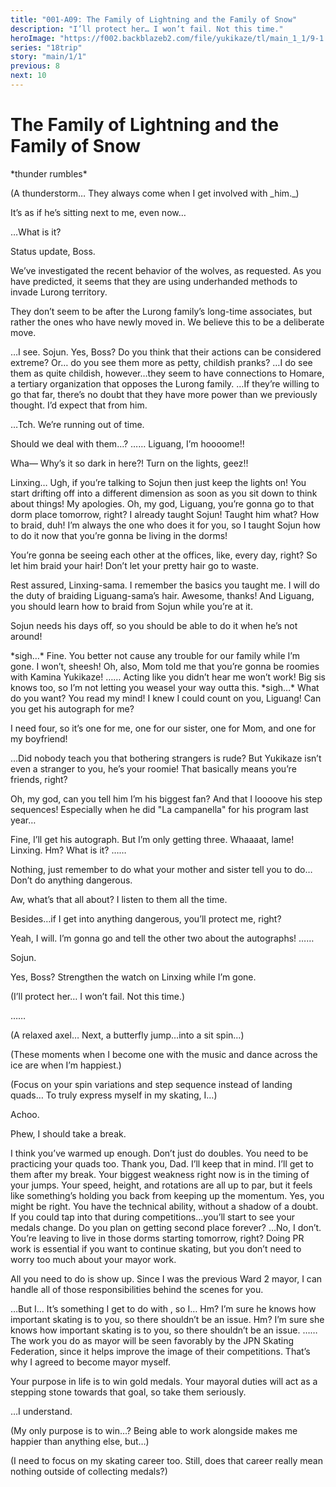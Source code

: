 ```yaml
---
title: "001-A09: The Family of Lightning and the Family of Snow"
description: "I’ll protect her… I won’t fail. Not this time."
heroImage: "https://f002.backblazeb2.com/file/yukikaze/tl/main_1_1/9-1.jpg"
series: "18trip"
story: "main/1/1"
previous: 8
next: 10
---
```



# The Family of Lightning and the Family of Snow

<Divider loc="Lu Household - Living Room" />

<StoryImg src="https://f002.backblazeb2.com/file/yukikaze/tl/main_1_1/9-1.jpg" alt="1" />

<Narration>
&ast;thunder rumbles&ast;
</Narration>

<Bubble character="Liguang">
<p class="t">(A thunderstorm… They always come when I get involved with _him._)</p>

It’s as if he’s sitting next to me, even now…

…What is it?
</Bubble>

<Bubble character="Sojun" name="???">
Status update, Boss.

We’ve investigated the recent behavior of the wolves, as requested. As you have predicted, it seems that they are using underhanded methods to invade Lurong territory.

They don’t seem to be after the Lurong family’s long-time associates, but rather the ones who have newly moved in. We believe this to be a deliberate move.
</Bubble>

<Bubble character="Liguang">
…I see. Sojun.
</Bubble>

<Bubble character="Sojun">
Yes, Boss?
</Bubble>

<Bubble character="Liguang">
Do you think that their actions can be considered extreme? Or… do you see them more as petty, childish pranks?
</Bubble>

<Bubble character="Sojun">
…I do see them as quite childish, however…they seem to have connections to Homare, a tertiary organization that opposes the Lurong family.
</Bubble>

<Bubble character="Liguang">
…If they’re willing to go that far, there’s no doubt that they have more power than we previously thought. I’d expect that from him.

…Tch. We’re running out of time.
</Bubble>

<Bubble character="Sojun">
Should we deal with them…?
</Bubble>

<Bubble character="Liguang">
……
</Bubble>

<Bubble character="Linxing" name="???">
Liguang, I’m hoooome!!

Wha&NoBreak;— Why’s it so dark in here?! Turn on the lights, geez!!
</Bubble>

<Bubble character="Liguang">
Linxing…
</Bubble>

<Bubble character="Linxing">
Ugh, if you’re talking to Sojun then just keep the lights on! You start drifting off into a different dimension as soon as you sit down to think about things!
</Bubble>

<Bubble character="Sojun">
My apologies.
</Bubble>

<Bubble character="Linxing">
Oh, my god, Liguang, you’re gonna go to that dorm place tomorrow, right? I already taught Sojun!
</Bubble>

<Bubble character="Liguang">
Taught him what?
</Bubble>

<Bubble character="Linxing">
How to braid, duh! I’m always the one who does it for you, so I taught Sojun how to do it now that you’re gonna be living in the dorms!

You’re gonna be seeing each other at the offices, like, every day, right? So let him braid your hair! Don’t let your pretty hair go to waste.
</Bubble>

<Bubble character="Sojun">
Rest assured, Linxing-sama. I remember the basics you taught me. I will do the duty of braiding Liguang-sama’s hair.
</Bubble>

<Bubble character="Linxing">
Awesome, thanks! And Liguang, you should learn how to braid from Sojun while you’re at it.

Sojun needs his days off, so you should be able to do it when he’s not around!
</Bubble>

<Bubble character="Liguang">
&ast;sigh…&ast; Fine. You better not cause any trouble for our family while I’m gone.
</Bubble>

<Bubble character="Linxing">
I won’t, sheesh! Oh, also, Mom told me that you’re gonna be roomies with Kamina Yukikaze!
</Bubble>

<Bubble character="Liguang">
……
</Bubble>

<Bubble character="Linxing">
Acting like you didn’t hear me won’t work! Big sis knows too, so I’m not letting you weasel your way outta this.
</Bubble>

<Bubble character="Liguang">
&ast;sigh…&ast; What do you want?
</Bubble>

<Bubble character="Linxing">
You read my mind! I knew I could count on you, Liguang! Can you get his autograph for me?

I need four, so it’s one for me, one for our sister, one for Mom, and one for my boyfriend!
</Bubble>

<Bubble character="Liguang">
…Did nobody teach you that bothering strangers is rude?
</Bubble>

<Bubble character="Linxing">
But Yukikaze isn’t even a stranger to you, he’s your roomie! That basically means you’re friends, right?

Oh, my god, can you tell him I’m his biggest fan? And that I loooove his step sequences! Especially when he did "La campanella" for his program last year…
</Bubble>

<Bubble character="Liguang">
Fine, I’ll get his autograph. But I’m only getting three.
</Bubble>

<Bubble character="Linxing">
Whaaaat, lame!
</Bubble>

<Bubble character="Liguang">
Linxing.
</Bubble>

<Bubble character="Linxing">
Hm? What is it?
</Bubble>

<Bubble character="Liguang">
……

Nothing, just remember to do what your mother and sister tell you to do… Don’t do anything dangerous.
</Bubble>

<Bubble character="Linxing">
Aw, what’s that all about? I listen to them all the time.

Besides…if I get into anything dangerous, you’ll protect me, right?
</Bubble>

<Bubble character="Liguang">
Yeah, I will.
</Bubble>

<Bubble character="Linxing">
I’m gonna go and tell the other two about the autographs!
</Bubble>

<Bubble character="Liguang">
……

Sojun.
</Bubble>

<Bubble character="Sojun">
Yes, Boss?
</Bubble>

<Bubble character="Liguang">
Strengthen the watch on Linxing while I’m gone.

<p class="t">(I’ll protect her… I won’t fail. Not this time.)</p>
</Bubble>

<Divider loc="Kamina Ice Arena" />

<StoryImg src="https://f002.backblazeb2.com/file/yukikaze/tl/main_1_1/9-2.jpg" alt="2" />

<Bubble character="Yukikaze">
……

<p class="t">(A relaxed axel… Next, a butterfly jump…into a sit spin…)</p>

<p class="t">(These moments when I become one with the music and dance across the ice are when I’m happiest.)</p>

<p class="t">(Focus on your spin variations and step sequence instead of landing quads… To truly express myself in my skating, I…)</p>

Achoo.

Phew, I should take a break.
</Bubble>

<Bubble character="Sadayuki">
I think you’ve warmed up enough. Don’t just do doubles. You need to be practicing your quads too.
</Bubble>

<Bubble character="Yukikaze">
Thank you, Dad. I’ll keep that in mind. I’ll get to them after my break.
</Bubble>

<Bubble character="Sadayuki">
Your biggest weakness right now is in the timing of your jumps. Your speed, height, and rotations are all up to par, but it feels like something’s holding you back from keeping up the momentum.
</Bubble>

<Bubble character="Yukikaze">
Yes, you might be right.
</Bubble>

<Bubble character="Sadayuki">
You have the technical ability, without a shadow of a doubt. If you could tap into that during competitions…you’ll start to see your medals change. Do you plan on getting second place forever?
</Bubble>

<Bubble character="Yukikaze">
…No, I don’t.
</Bubble>

<Bubble character="Sadayuki">
You’re leaving to live in those dorms starting tomorrow, right? Doing PR work is essential if you want to continue skating, but you don’t need to worry too much about your mayor work.

All you need to do is show up. Since I was the previous Ward 2 mayor, I can handle all of those responsibilities behind the scenes for you.
</Bubble>

<Bubble character="Yukikaze">
…But I… It’s something I get to do with <Name first />, so I…
</Bubble>

<Diff g="m">
<Bubble character="Sadayuki">
Hm? I’m sure he knows how important skating is to you, so there shouldn’t be an issue.
</Bubble>
</Diff>
<Diff g="f">
<Bubble character="Sadayuki">
Hm? I’m sure she knows how important skating is to you, so there shouldn’t be an issue.
</Bubble>
</Diff>

<Bubble character="Yukikaze">
……
</Bubble>

<Bubble character="Sadayuki">
The work you do as mayor will be seen favorably by the JPN Skating Federation, since it helps improve the image of their competitions. That’s why I agreed to become mayor myself.

Your purpose in life is to win gold medals. Your mayoral duties will act as a stepping stone towards that goal, so take them seriously.
</Bubble>

<Bubble character="Yukikaze">
…I understand.

<p class="t">(My only purpose is to win…? Being able to work alongside <Name first /> makes me happier than anything else, but…)</p>

<p class="t">(I need to focus on my skating career too. Still, does that career really mean nothing outside of collecting medals?)</p>
</Bubble>
